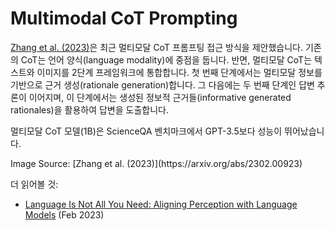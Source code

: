 # Multimodal CoT Prompting


[Zhang et al. (2023)](https://arxiv.org/abs/2302.00923)은 최근 멀티모달 CoT 프롬프팅 접근 방식을 제안했습니다. 기존의 CoT는 언어 양식\(language modality\)에 중점을 둡니다. 반면, 멀티모달 CoT는 텍스트와 이미지를 2단계 프레임워크에 통합합니다. 첫 번째 단계에서는 멀티모달 정보를 기반으로 근거 생성\(rationale generation\)합니다. 그 다음에는 두 번째 단계인 답변 추론이 이어지며, 이 단계에서는 생성된 정보적 근거들\(informative generated rationales\)을 활용하여 답변을 도출합니다.

멀티모달 CoT 모델(1B)은 ScienceQA 벤치마크에서 GPT-3.5보다 성능이 뛰어났습니다.

<Screenshot src={MCOT} alt="MCOT" />
Image Source: [Zhang et al. (2023)](https://arxiv.org/abs/2302.00923)

더 읽어볼 것:
- [Language Is Not All You Need: Aligning Perception with Language Models](https://arxiv.org/abs/2302.14045) (Feb 2023)